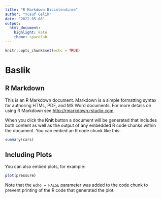 ```yaml
---
title: "R Markdown Bicimlendirme"
author: "Yusuf Celik"
date: '2022-05-08'
output:
  html_document: 
    highlight: kate
    theme: spacelab
---
```


```r
knitr::opts_chunk$set(echo = TRUE)
```


# Baslik

## R Markdown

This is an R Markdown document. Markdown is a simple formatting syntax for authoring HTML, PDF, and MS Word documents. For more details on using R Markdown see <http://rmarkdown.rstudio.com>.

When you click the **Knit** button a document will be generated that includes both content as well as the output of any embedded R code chunks within the document. You can embed an R code chunk like this:

```r
summary(cars)
```

## Including Plots

You can also embed plots, for example:

```r
plot(pressure)
```

Note that the `echo = FALSE` parameter was added to the code chunk to prevent printing of the R code that generated the plot.


